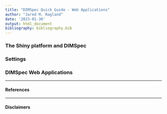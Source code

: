 ```yaml
---
title: "DIMSpec Quick Guide - Web Applications"
author: "Jared M. Ragland"
date: '2023-01-30'
output: html_document
bibliography: bibliography.bib
---
```


### The Shiny platform and DIMSpec {#qg3-intro}

### Settings {#qg2-settings}

### DIMSpec Web Applications {#qg3-apps}


---

#### References {#qg3-apps}

<div id="refs"></div>

---

#### Disclaimers {#qg3-disclaimers}
